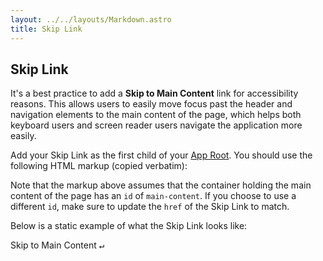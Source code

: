 ```yaml
---
layout: ../../layouts/Markdown.astro
title: Skip Link
---
```


## Skip Link

It's a best practice to add a **Skip to Main Content** link for accessibility reasons. This allows users to easily move focus past the header and navigation elements to the main content of the page, which helps both keyboard users and screen reader users navigate the application more easily.

Add your Skip Link as the first child of your [App Root](/components/app#app-root). You should use the following HTML markup (copied verbatim):

<CodeBlock
  language="html"
  code='<a class="skip-link" href="#main-content">Skip to Main Content <kbd>↵</kbd></a>'
/>

Note that the markup above assumes that the container holding the main content of the page has an `id` of `main-content`. If you choose to use a different `id`, make sure to update the `href` of the Skip Link to match.

Below is a static example of what the Skip Link looks like:

<span class="skip-link static">Skip to Main Content <kbd>↵</kbd></span>
